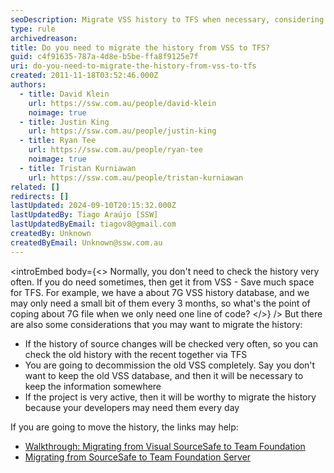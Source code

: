 ```yaml
---
seoDescription: Migrate VSS history to TFS when necessary, considering frequent check-ins, decommissioning old VSS, or active projects.
type: rule
archivedreason:
title: Do you need to migrate the history from VSS to TFS?
guid: c4f91635-787a-4d8e-b5be-ffa8f9125e7f
uri: do-you-need-to-migrate-the-history-from-vss-to-tfs
created: 2011-11-18T03:52:46.000Z
authors:
  - title: David Klein
    url: https://ssw.com.au/people/david-klein
    noimage: true
  - title: Justin King
    url: https://ssw.com.au/people/justin-king
  - title: Ryan Tee
    url: https://ssw.com.au/people/ryan-tee
    noimage: true
  - title: Tristan Kurniawan
    url: https://ssw.com.au/people/tristan-kurniawan
related: []
redirects: []
lastUpdated: 2024-09-10T20:15:32.000Z
lastUpdatedBy: Tiago Araújo [SSW]
lastUpdatedByEmail: tiagov8@gmail.com
createdBy: Unknown
createdByEmail: Unknown@ssw.com.au
---
```


<introEmbed
  body={<>
Normally, you don't need to check the history very often. If you do need sometimes, then get it from VSS - Save much space for TFS. For example, we have a about 7G VSS history database, and we may only need a small bit of them every 3 months, so what's the point of coping about 7G file when we only need one line of code?
  </>}
/>
But there are also some considerations that you may want to migrate the history:

* If the history of source changes will be checked very often, so you can check the old history with the recent together via TFS
* You are going to decommission the old VSS completely. Say you don't want to keep the old VSS database, and then it will be necessary to keep the information somewhere
* If the project is very active, then it will be worthy to migrate the history because your developers may need them every day

If you are going to move the history, the links may help:

* [Walkthrough: Migrating from Visual SourceSafe to Team Foundation](https://learn.microsoft.com/en-us/previous-versions/visualstudio/visual-studio-2008/ms181247(v=vs.90?WT.mc_id=DOP-MVP-33518)?redirectedfrom=MSDN)
* [Migrating from SourceSafe to Team Foundation Server](https://devblogs.microsoft.com/buckh/migrating-from-sourcesafe-to-team-foundation-server/?WT.mc_id=DOP-MVP-33518)
